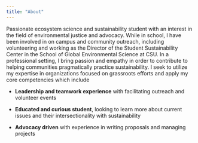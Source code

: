 ```yaml
---
title: "About"
---
```


Passionate ecosystem science and sustainability student with an interest in the field of environmental justice and advocacy. While in school, I have been involved in on campus and community outreach, including volunteering and working as the Director of the Student Sustainability Center in the School of Global Environmental Science at CSU. In a professional setting, I bring passion and empathy in order to contribute to helping communities pragmatically practice sustainability. I seek to utilize my expertise in organizations focused on grassroots efforts and apply my core competencies which include 

-   **Leadership and teamwork experience** with facilitating outreach and volunteer events 

<!-- -->

-   **Educated and curious student**, looking to learn more about current issues and their intersectionality with sustainability 

<!-- -->

-   **Advocacy driven** with experience in writing proposals and managing projects 
